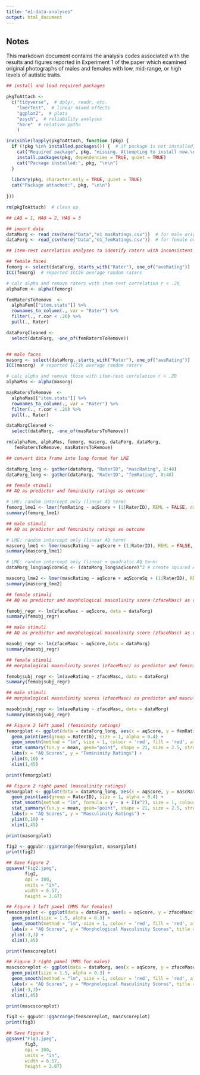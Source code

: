 ```yaml
---
title: "e1-data-analyses"
output: html_document
---
```


## Notes

This markdown document contains the analysis codes associated with the results and figures reported in Experiment 1 of the paper which examined original photographs of males and females with low, mid-range, or high levels of autistic traits. 


```r
## install and load required packages

pkgToAttach <- 
  c("tidyverse",  # dplyr, readr, etc.
    "lmerTest",  # linear mixed effects
    "ggplot2",  # plots
    "psych",  # reliability analyses
    "here"  # relative paths
    )

invisible(lapply(pkgToAttach, function (pkg) {
  if (!pkg %in% installed.packages()) {  # if package is not installed, install & attach it
    cat("Required package", pkg, "missing. Attempting to install now.\n\n")
    install.packages(pkg, dependencies = TRUE, quiet = TRUE)
    cat("Package installed:", pkg, "\n\n")
  }
  
  library(pkg, character.only = TRUE, quiet = TRUE)
  cat("Package attached:", pkg, "\n\n")
  
}))

rm(pkgToAttach)  # clean up
```

```r
## LAQ = 1, MAQ = 2, HAQ = 3

## import data
dataMorg <- read_csv(here("Data","e1_masRatings.csv"))  # for male original faces
dataForg <- read_csv(here("Data","e1_femRatings.csv"))  # for female original faces

```

```r
## item-rest correlation analyses to identify raters with inconsistent ratings using r < .20 as cut-off. 

## female faces
femorg <- select(dataForg, starts_with("Rater"), one_of("aveRating"))  # select rater scores and average ratings
ICC(femorg)  # reported ICC2k average random raters

# calc alpha and remove raters with item-rest correlation r < .20
alphaFem <- alpha(femorg)

femRatersToRemove  <- 
  alphaFem[["item.stats"]] %>% 
  rownames_to_column(., var = "Rater") %>% 
  filter(., r.cor < .20) %>%
  pull(., Rater)

dataForgCleaned <-
  select(dataForg, -one_of(femRatersToRemove))


## male faces
masorg <- select(dataMorg, starts_with("Rater"), one_of("aveRating"))  # select rater scores and average ratings
ICC(masorg)  # reported ICC2k average random raters

# calc alpha and remove those with item-rest correlation r < .20
alphaMas <- alpha(masorg)

masRatersToRemove  <- 
  alphaMas[["item.stats"]] %>% 
  rownames_to_column(., var = "Rater") %>% 
  filter(., r.cor < .20) %>%
  pull(., Rater)

dataMorgCleaned <-
  select(dataMorg, -one_of(masRatersToRemove))

rm(alphaFem, alphaMas, femorg, masorg, dataForg, dataMorg,
   femRatersToRemove, masRatersToRemove)
```

```r
## convert data frame into long format for LME

dataMorg_long <- gather(dataMorg, "RaterID", "mascRating", 8:48)
dataForg_long <- gather(dataForg, "RaterID", "femRating", 8:48)

```

```r
## female stimuli
## AQ as predictor and femininity ratings as outcome

# LME: random intercept only (linear AQ term)
femorg_lme1 <- lmer(femRating ~ aqScore + (1|RaterID), REML = FALSE, data = dataForg_long)
summary(femorg_lme1) 

## male stimuli
## AQ as predictor and femininity ratings as outcome

# LME: random intercept only (linear AQ term)
mascorg_lme1 <- lmer(mascRating ~ aqScore + (1|RaterID), REML = FALSE, data = dataMorg_long)
summary(mascorg_lme1)

# LME: random intercept only (linear + quadratic AQ term)
dataMorg_long$aqScoreSq <- (dataMorg_long$aqScore)^2 # create squared AQ

mascorg_lme2 <- lmer(mascRating ~ aqScore + aqScoreSq + (1|RaterID), REML = FALSE, data = dataMorg_long)
summary(mascorg_lme2)

```

```r
## female stimuli
## AQ as predictor and morphological masculinity score (zfaceMasc) as outcome

femobj_regr <- lm(zfaceMasc ~ aqScore, data = dataForg)
summary(femobj_regr)

## male stimuli
## AQ as predictor and morphological masculinity score (zfaceMasc) as outcome

masobj_regr <- lm(zfaceMasc ~ aqScore,data = dataMorg)
summary(masobj_regr)

```

```r

## female stimuli
## morphological masculinity scores (zfaceMasc) as predictor and femininity ratings as outcome

femobjsubj_regr <- lm(aveRating ~ zfaceMasc, data = dataForg)
summary(femobjsubj_regr)

## male stimuli
## morphological masculinity scores (zfaceMasc) as predictor and masculinity ratings as outcome

masobjsubj_regr <- lm(aveRating ~ zfaceMasc, data = dataMorg)
summary(masobjsubj_regr)
```

```r

## Figure 2 left panel (femininity ratings)
femorgplot <- ggplot(data = dataForg_long, aes(x = aqScore, y = femRating)) + 
  geom_point(aes(group = RaterID), size = 1, alpha = 0.4) +
  geom_smooth(method = "lm", size = 1, colour = 'red', fill = 'red', alpha = 0.3) +
  stat_summary(fun.y = mean, geom="point", shape = 21, size = 2.5, stroke = 1.2, colour = 'black', fill = 'blue') + 
  labs(x = "AQ Scores", y = "Femininity Ratings") +
  ylim(0,10) +
  xlim(1,45)

print(femorgplot)

## Figure 2 right panel (masculinity ratings)
masorgplot <- ggplot(data = dataMorg_long, aes(x = aqScore, y = mascRating)) + 
  geom_point(aes(group = RaterID), size = 1, alpha = 0.4) +
  stat_smooth(method = "lm", formula = y ~ x + I(x^2), size = 1, colour = 'red', fill = 'red', alpha = 0.3) +
  stat_summary(fun.y = mean, geom="point", shape = 21, size = 2.5, stroke = 1.2, colour = 'black', fill = 'blue') + 
  labs(x = "AQ Scores", y = "Masculinity Ratings") +
  ylim(0,10) +
  xlim(1,45)

print(masorgplot)

fig2 <- ggpubr::ggarrange(femorgplot, masorgplot)
print(fig2)

## Save Figure 2
ggsave("Fig2.jpeg", 
       fig2, 
       dpi = 300,
       units = "in",
       width = 6.57,
       height = 3.67)

## Figure 3 left panel (MMS for females)
femscoreplot <- ggplot(data = dataForg, aes(x = aqScore, y = zfaceMasc)) +
  geom_point(size = 1.5, alpha = 0.3) +
  geom_smooth(method = "lm", size = 1, colour = 'red', fill = 'red', alpha = 0.3) +
  labs(x = "AQ Scores", y = "Morphological Masculinity Scores", title = "Females") +
  ylim(-3,3) +
  xlim(1,45)

print(femscoreplot)

## Figure 3 right panel (MMS for males)
mascscoreplot <- ggplot(data = dataMorg, aes(x = aqScore, y = zfaceMasc)) +
  geom_point(size = 1.5, alpha = 0.3) +
  geom_smooth(method = "lm", size = 1, colour = 'red', fill = 'red', alpha = 0.3) +
  labs(x = "AQ Scores", y = "Morphological Masculinity Scores", title = "Males") +
  ylim(-3,3)+
  xlim(1,45)

print(mascscoreplot)

fig3 <- ggpubr::ggarrange(femscoreplot, mascscoreplot)
print(fig3)

## Save Figure 3
ggsave("Fig3.jpeg", 
       fig3, 
       dpi = 300,
       units = "in",
       width = 6.57,
       height = 3.67)

```
